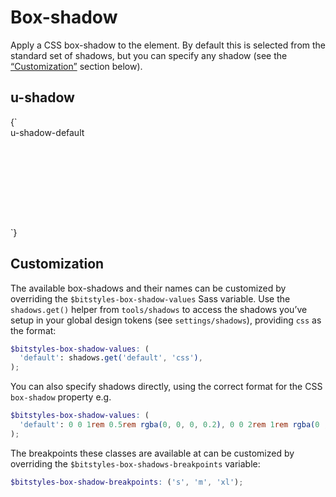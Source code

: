 
<Meta title="Utilities/shadow" />

# Box-shadow

Apply a CSS box-shadow to the element. By default this is selected from the standard set of shadows, but you can specify any shadow (see the [“Customization”](#customization) section below).

## u-shadow

<Canvas>
  <Story name="u-shadow-default">
    {`
      <div class="u-shadow-default u-padding-m u-bg-white" style="width: 10rem; height: 10rem;">
        u-shadow-default
      </div>
    `}
  </Story>
</Canvas>

## Customization

The available box-shadows and their names can be customized by overriding the `$bitstyles-box-shadow-values` Sass variable. Use the `shadows.get()` helper from `tools/shadows` to access the shadows you’ve setup in your global design tokens (see `settings/shadows`), providing `css` as the format:

```scss
$bitstyles-box-shadow-values: (
  'default': shadows.get('default', 'css'),
);
```

You can also specify shadows directly, using the correct format for the CSS `box-shadow` property e.g.

```scss
$bitstyles-box-shadow-values: (
  'default': 0 0 1rem 0.5rem rgba(0, 0, 0, 0.2), 0 0 2rem 1rem rgba(0 ,0 ,0 ,0.2),
);
```

The breakpoints these classes are available at can be customized by overriding the `$bitstyles-box-shadows-breakpoints` variable:

```scss
$bitstyles-box-shadow-breakpoints: ('s', 'm', 'xl');
```
